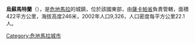 '''烏蘇馬特蘭'''（{{lang-es|Usumatlán}}），是[[危地馬拉|危地馬拉]]的城鎮，位於該國東部，由[[薩卡帕省|薩卡帕省]]負責管轄，面積422平方公里，海拔高度246米，2002年人口9,326，人口密度每平方公里22.1人。

{{coord|14|56|56|N|89|46|36|W|display=title|region:GT_type:city_source:GNS-enwiki}}

{{Guatemala-geo-stub}}
[[Category:危地馬拉城市|Category:危地馬拉城市]]